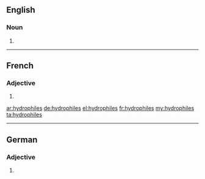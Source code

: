 ==English==

===Noun===
{{head|en|plural}}

# {{plural of|hydrophile|lang=en}}

----

==French==

===Adjective===
{{fr-adj-form}} {{g|m-p|f-p}}

# {{plural of|hydrophile|lang=fr}}

[[ar:hydrophiles]]
[[de:hydrophiles]]
[[el:hydrophiles]]
[[fr:hydrophiles]]
[[my:hydrophiles]]
[[ta:hydrophiles]]

----
==German==

===Adjective===
{{head|de|adjective form}}

# {{inflected form of|hydrophil|lang=de}}
{{rfc-auto}}